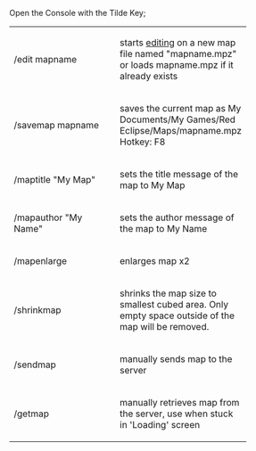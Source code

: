 Open the Console with the Tilde Key;

<table cellspacing="10" style="width:100%">

<tr>
    <td width="174">/edit mapname</td>
    <td width="219">starts [[Editing Controls|editing]] on a new map file named "mapname.mpz" or loads mapname.mpz if it already exists</td>
</tr>

<tr>
    <td width="174">/savemap mapname</td>
    <td width="219">saves the current map as My Documents/My Games/Red Eclipse/Maps/mapname.mpz Hotkey: F8</td>
  </tr>

<tr>
    <td width="174">/maptitle "My Map"</td>
    <td width="219">sets the title message of the map to My Map</td>
</tr>

<tr>
    <td width="174">/mapauthor "My Name"</td>
    <td width="219">sets the author message of the map to My Name</td>
</tr>

<tr>
    <td width="174">/mapenlarge</td>
    <td width="219">enlarges map x2</td>
</tr>

<tr>
    <td width="174">/shrinkmap</td>
    <td width="219">shrinks the map size to smallest cubed area. Only empty space outside of the map will be removed.</td>
</tr>

<tr>
    <td width="174">/sendmap</td>
    <td width="219">manually sends map to the server</td>
</tr>

<tr>
    <td width="174">/getmap</td>
    <td width="219">manually retrieves map from the server, use when stuck in 'Loading' screen</td>
</tr>

</table>